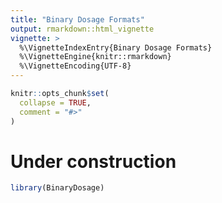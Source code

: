 ```yaml
---
title: "Binary Dosage Formats"
output: rmarkdown::html_vignette
vignette: >
  %\VignetteIndexEntry{Binary Dosage Formats}
  %\VignetteEngine{knitr::rmarkdown}
  %\VignetteEncoding{UTF-8}
---
```


```r
knitr::opts_chunk$set(
  collapse = TRUE,
  comment = "#>"
)
```

# Under construction

```r
library(BinaryDosage)
```
